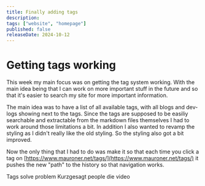 ```yaml
---
title: Finally adding tags
description: 
tags: ["website", "homepage"] 
published: false
releaseDate: 2024-10-12
---
```



# Getting tags working

This week my main focus was on getting the tag system working.
With the main idea being that I can work on more important stuff in the future and so that it's easier to search my site for more important information. 

The main idea was to have a list of all available tags, with all blogs and dev-logs showing next to the tags.
Since the tags are supposed to be easiliy searchable and extractable from the markdown files themselves I had to work around those limitations a bit. 
In addition I also wanted to revamp the styling as I didn't really like the old styling. So the styling also got a bit improved.

Now the only thing that I had to do was make it so that each time you click a tag on 
[https://www.mauroner.net/tags/](https://www.mauroner.net/tags/) it pushes the new "path" to the history so that navigation works.

Tags solve problem
Kurzgesagt people die video

